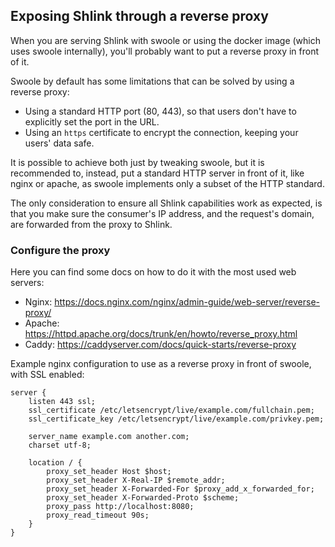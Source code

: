 ## Exposing Shlink through a reverse proxy

When you are serving Shlink with swoole or using the docker image (which uses swoole internally), you'll probably want to put a reverse proxy in front of it.

Swoole by default has some limitations that can be solved by using a reverse proxy:

* Using a standard HTTP port (80, 443), so that users don't have to explicitly set the port in the URL.
* Using an `https` certificate to encrypt the connection, keeping your users' data safe.

It is possible to achieve both just by tweaking swoole, but it is recommended to, instead, put a standard HTTP server in front of it, like nginx or apache, as swoole implements only a subset of the HTTP standard.

The only consideration to ensure all Shlink capabilities work as expected, is that you make sure the consumer's IP address, and the request's domain, are forwarded from the proxy to Shlink.

### Configure the proxy

Here you can find some docs on how to do it with the most used web servers:

* Nginx: https://docs.nginx.com/nginx/admin-guide/web-server/reverse-proxy/
* Apache: https://httpd.apache.org/docs/trunk/en/howto/reverse_proxy.html
* Caddy: https://caddyserver.com/docs/quick-starts/reverse-proxy

Example nginx configuration to use as a reverse proxy in front of swoole, with SSL enabled:

```nginx
server {
    listen 443 ssl;
    ssl_certificate /etc/letsencrypt/live/example.com/fullchain.pem;
    ssl_certificate_key /etc/letsencrypt/live/example.com/privkey.pem;

    server_name example.com another.com;
    charset utf-8;

    location / {
        proxy_set_header Host $host;
        proxy_set_header X-Real-IP $remote_addr;
        proxy_set_header X-Forwarded-For $proxy_add_x_forwarded_for;
        proxy_set_header X-Forwarded-Proto $scheme;
        proxy_pass http://localhost:8080;
        proxy_read_timeout 90s;
    }
}
```

